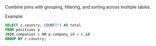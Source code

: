 Combine joins with grouping, filtering, and sorting across multiple tables.

Example:

```sql
SELECT c.country, COUNT(*) AS total
FROM positions p
JOIN companies c ON p.company_id = c.id
GROUP BY c.country;
```

